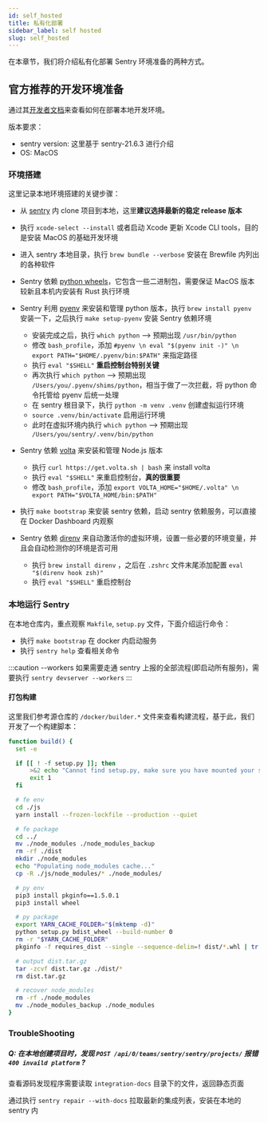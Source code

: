 ```yaml
---
id: self_hosted
title: 私有化部署
sidebar_label: self hosted
slug: self_hosted
---
```


在本章节，我们将介绍私有化部署 Sentry 环境准备的两种方式。

## 官方推荐的开发环境准备

通过其[开发者文档](https://develop.sentry.dev/environment/)来查看如何在部署本地开发环境。

版本要求：
- sentry version: 这里基于 sentry-21.6.3 进行介绍
- OS: MacOS

### 环境搭建

这里记录本地环境搭建的关键步骤：

- 从 [sentry](https://github.com/getsentry/sentry) 内 clone 项目到本地，这里**建议选择最新的稳定 release 版本**

- 执行 `xcode-select --install` 或者启动 Xcode 更新 Xcode CLI tools，目的是安装 MacOS 的基础开发环境

- 进入 sentry 本地目录，执行 `brew bundle --verbose` 安装在 Brewfile 内列出的各种软件

- Sentry 依赖 [python wheels](https://pythonwheels.com/)，它包含一些二进制包，需要保证 MacOS 版本较新且本机内安装有 Rust 执行环境

- Sentry 利用 [pyenv](https://github.com/pyenv/pyenv) 来安装和管理 python 版本，执行 `brew install pyenv` 安装一下，之后执行 `make setup-pyenv` 安装 Sentry 依赖环境

  - 安装完成之后，执行 `which python` --> 预期出现 `/usr/bin/python`
  - 修改 `bash_profile`，添加 `#pyenv \n eval "$(pyenv init -)" \n export PATH="$HOME/.pyenv/bin:$PATH"` 来指定路径
  - 执行 `eval "$SHELL"` **重启控制台特别关键**
  - 再次执行 `which python` --> 预期出现 `/Users/you/.pyenv/shims/python`，相当于做了一次拦截，将 python 命令托管给 pyenv 后统一处理
  - 在 sentry 根目录下，执行 `python -m venv .venv` 创建虚拟运行环境
  - `source .venv/bin/activate` 启用运行环境
  - 此时在虚拟环境内执行 `which python` --> 预期出现 `/Users/you/sentry/.venv/bin/python`

- Sentry 依赖 [volta](https://github.com/volta-cli/volta) 来安装和管理 Node.js 版本

  - 执行 `curl https://get.volta.sh | bash` 来 install volta
  - 执行 `eval "$SHELL"` 来重启控制台，**真的很重要**
  - 修改 `bash_profile`，添加 `export VOLTA_HOME="$HOME/.volta" \n export PATH="$VOLTA_HOME/bin:$PATH"`

- 执行 `make bootstrap` 来安装 sentry 依赖，启动 sentry 依赖服务，可以直接在 Docker Dashboard 内观察

- Sentry 依赖 [direnv](https://github.com/direnv/direnv) 来自动激活你的虚拟环境，设置一些必要的环境变量，并且会自动检测你的环境是否可用
  - 执行 `brew install direnv` ，之后在 `.zshrc` 文件末尾添加配置 `eval "$(direnv hook zsh)"`
  - 执行 `eval "$SHELL"` 重启控制台

### 本地运行 Sentry

在本地仓库内，重点观察 `Makfile`, `setup.py` 文件，下面介绍运行命令：

- 执行 `make bootstrap` 在 docker 内启动服务
- 执行 `sentry help` 查看相关命令

:::caution --workers
如果需要走通 sentry 上报的全部流程(即启动所有服务)，需要执行 `sentry devserver --workers`
:::

#### 打包构建

这里我们参考源仓库的 `/docker/builder.*` 文件来查看构建流程，基于此，我们开发了一个构建脚本：

```bash
function build() {
  set -e

  if [[ ! -f setup.py ]]; then
      >&2 echo "Cannot find setup.py, make sure you have mounted your source dir to /workspace"
      exit 1
  fi

  # fe env
  cd ./js
  yarn install --frozen-lockfile --production --quiet

  # fe package
  cd ../
  mv ./node_modules ./node_modules_backup
  rm -rf ./dist
  mkdir ./node_modules
  echo "Populating node_modules cache..."
  cp -R ./js/node_modules/* ./node_modules/

  # py env
  pip3 install pkginfo==1.5.0.1
  pip3 install wheel

  # py package
  export YARN_CACHE_FOLDER="$(mktemp -d)"
  python setup.py bdist_wheel --build-number 0
  rm -r "$YARN_CACHE_FOLDER"
  pkginfo -f requires_dist --single --sequence-delim=! dist/*.whl | tr ! \\n > dist/requirements.txt

  # output dist.tar.gz
  tar -zcvf dist.tar.gz ./dist/*
  rm dist.tar.gz

  # recover node_modules
  rm -rf ./node_modules
  mv ./node_modules_backup ./node_modules
}
```


### TroubleShooting

##### Q: 在本地创建项目时，发现 `POST /api/0/teams/sentry/sentry/projects/` 报错 `400 invaild platform` ?

查看源码发现程序需要读取 `integration-docs` 目录下的文件，返回静态页面

通过执行 `sentry repair --with-docs` 拉取最新的集成列表，安装在本地的 sentry 内